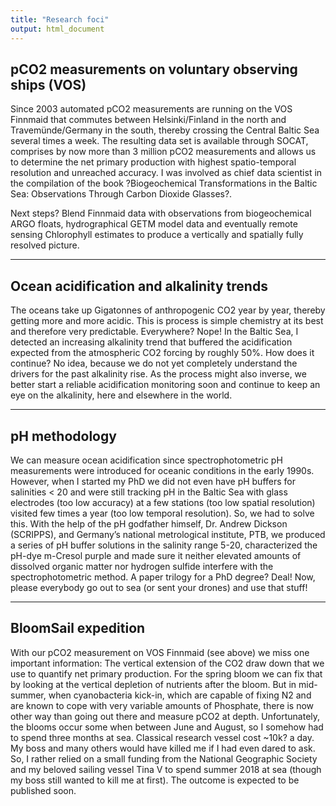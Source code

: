 ```yaml
---
title: "Research foci"
output: html_document
---
```


## pCO2 measurements on voluntary observing ships (VOS)

Since 2003 automated pCO2 measurements are running on the VOS Finnmaid that commutes between Helsinki/Finland in the north and Travemünde/Germany in the south, thereby crossing the Central Baltic Sea several times a week. The resulting data set is available through SOCAT, comprises by now more than 3 million pCO2 measurements and allows us to determine the net primary production with highest spatio-temporal resolution and unreached accuracy. I was involved as chief data scientist in the compilation of the book ?Biogeochemical Transformations in the Baltic Sea: Observations Through Carbon Dioxide Glasses?.

Next steps? Blend Finnmaid data with observations from biogeochemical ARGO floats, hydrographical GETM model data and eventually remote sensing Chlorophyll estimates to produce a vertically and spatially fully resolved picture.

***

## Ocean acidification and alkalinity trends

The oceans take up Gigatonnes of anthropogenic CO2 year by year, thereby getting more and more acidic. This is process is simple chemistry at its best and therefore very predictable. Everywhere? Nope! In the Baltic Sea, I detected an increasing alkalinity trend that buffered the acidification expected from the atmospheric CO2 forcing by roughly 50%. How does it continue? No idea, because we do not yet completely understand the drivers for the past alkalinity rise. As the process might also inverse, we better start a reliable acidification monitoring soon and continue to keep an eye on the alkalinity, here and elsewhere in the world.

***

## pH methodology

We can measure ocean acidification since spectrophotometric pH measurements were introduced for oceanic conditions in the early 1990s. However, when I started my PhD we did not even have pH buffers for salinities < 20 and were still tracking pH in the Baltic Sea with glass electrodes (too low accuracy) at a few stations (too low spatial resolution) visited few times a year (too low temporal resolution). So, we had to solve this. With the help of the pH godfather himself, Dr. Andrew Dickson (SCRIPPS), and Germany's national metrological institute, PTB, we produced a series of pH buffer solutions in the salinity range 5-20, characterized the pH-dye m-Cresol purple and made sure it neither elevated amounts of dissolved organic matter nor hydrogen sulfide interfere with the spectrophotometric method. A paper trilogy for a PhD degree? Deal!
Now, please everybody go out to sea (or sent your drones) and use that stuff!

***

## BloomSail expedition

With our pCO2 measurement on VOS Finnmaid (see above) we miss one important information: The vertical extension of the CO2 draw down that we use to quantify net primary production. For the spring bloom we can fix that by looking at the vertical depletion of nutrients after the bloom. But in mid-summer, when cyanobacteria kick-in, which are capable of fixing N2 and are known to cope with very variable amounts of Phosphate, there is now other way than going out there and measure pCO2 at depth. Unfortunately, the blooms occur some when between June and August, so I somehow had to spend three months at sea. Classical research vessel cost ~10k? a day. My boss and many others would have killed me if I had even dared to ask. So, I rather relied on a small funding from the National Geographic Society and my beloved sailing vessel Tina V to spend summer 2018 at sea (though my boss still wanted to kill me at first). The outcome is expected to be published soon.
